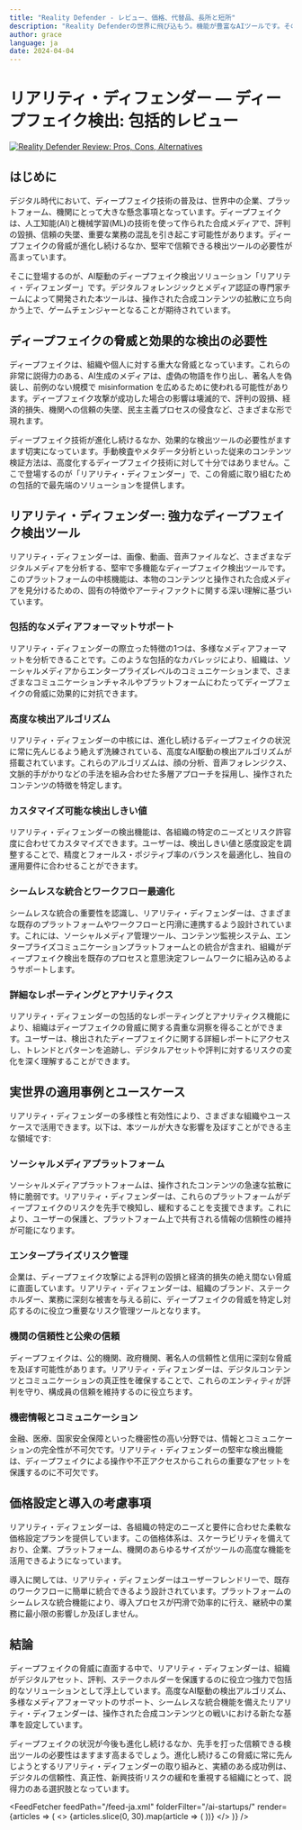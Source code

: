 ```yaml
---
title: "Reality Defender - レビュー、価格、代替品、長所と短所"
description: "Reality Defenderの世界に飛び込もう。機能が豊富なAIツールです。その特徴、価格、そしてどのようにインパクトを与えているかを学びましょう。見逃さないでください！"
author: grace
language: ja
date: 2024-04-04
---
```

        
# リアリティ・ディフェンダー — ディープフェイク検出: 包括的レビュー


<BlogHeader />


[![Reality Defender Review: Pros, Cons, Alternatives](/ai-startups/reality-defender.png)](https://www.realitydefender.com/)



## はじめに
デジタル時代において、ディープフェイク技術の普及は、世界中の企業、プラットフォーム、機関にとって大きな懸念事項となっています。ディープフェイクは、人工知能(AI)と機械学習(ML)の技術を使って作られた合成メディアで、評判の毀損、信頼の失墜、重要な業務の混乱を引き起こす可能性があります。ディープフェイクの脅威が進化し続けるなか、堅牢で信頼できる検出ツールの必要性が高まっています。

そこに登場するのが、AI駆動のディープフェイク検出ソリューション「リアリティ・ディフェンダー」です。デジタルフォレンジックとメディア認証の専門家チームによって開発された本ツールは、操作された合成コンテンツの拡散に立ち向かう上で、ゲームチェンジャーとなることが期待されています。

## ディープフェイクの脅威と効果的な検出の必要性
ディープフェイクは、組織や個人に対する重大な脅威となっています。これらの非常に説得力のある、AI生成のメディアは、虚偽の物語を作り出し、著名人を偽装し、前例のない規模で misinformation を広めるために使われる可能性があります。ディープフェイク攻撃が成功した場合の影響は壊滅的で、評判の毀損、経済的損失、機関への信頼の失墜、民主主義プロセスの侵食など、さまざまな形で現れます。

ディープフェイク技術が進化し続けるなか、効果的な検出ツールの必要性がますます切実になっています。手動検査やメタデータ分析といった従来のコンテンツ検証方法は、高度化するディープフェイク技術に対して十分ではありません。ここで登場するのが「リアリティ・ディフェンダー」で、この脅威に取り組むための包括的で最先端のソリューションを提供します。

## リアリティ・ディフェンダー: 強力なディープフェイク検出ツール
リアリティ・ディフェンダーは、画像、動画、音声ファイルなど、さまざまなデジタルメディアを分析する、堅牢で多機能なディープフェイク検出ツールです。このプラットフォームの中核機能は、本物のコンテンツと操作された合成メディアを見分けるための、固有の特徴やアーティファクトに関する深い理解に基づいています。

### 包括的なメディアフォーマットサポート
リアリティ・ディフェンダーの際立った特徴の1つは、多様なメディアフォーマットを分析できることです。このような包括的なカバレッジにより、組織は、ソーシャルメディアからエンタープライズレベルのコミュニケーションまで、さまざまなコミュニケーションチャネルやプラットフォームにわたってディープフェイクの脅威に効果的に対抗できます。

### 高度な検出アルゴリズム
リアリティ・ディフェンダーの中核には、進化し続けるディープフェイクの状況に常に先んじるよう絶えず洗練されている、高度なAI駆動の検出アルゴリズムが搭載されています。これらのアルゴリズムは、顔の分析、音声フォレンジクス、文脈的手がかりなどの手法を組み合わせた多層アプローチを採用し、操作されたコンテンツの特徴を特定します。

### カスタマイズ可能な検出しきい値
リアリティ・ディフェンダーの検出機能は、各組織の特定のニーズとリスク許容度に合わせてカスタマイズできます。ユーザーは、検出しきい値と感度設定を調整することで、精度とフォールス・ポジティブ率のバランスを最適化し、独自の運用要件に合わせることができます。

### シームレスな統合とワークフロー最適化
シームレスな統合の重要性を認識し、リアリティ・ディフェンダーは、さまざまな既存のプラットフォームやワークフローと円滑に連携するよう設計されています。これには、ソーシャルメディア管理ツール、コンテンツ監視システム、エンタープライズコミュニケーションプラットフォームとの統合が含まれ、組織がディープフェイク検出を既存のプロセスと意思決定フレームワークに組み込めるようサポートします。

### 詳細なレポーティングとアナリティクス
リアリティ・ディフェンダーの包括的なレポーティングとアナリティクス機能により、組織はディープフェイクの脅威に関する貴重な洞察を得ることができます。ユーザーは、検出されたディープフェイクに関する詳細レポートにアクセスし、トレンドとパターンを追跡し、デジタルアセットや評判に対するリスクの変化を深く理解することができます。

## 実世界の適用事例とユースケース
リアリティ・ディフェンダーの多様性と有効性により、さまざまな組織やユースケースで活用できます。以下は、本ツールが大きな影響を及ぼすことができる主な領域です:

### ソーシャルメディアプラットフォーム
ソーシャルメディアプラットフォームは、操作されたコンテンツの急速な拡散に特に脆弱です。リアリティ・ディフェンダーは、これらのプラットフォームがディープフェイクのリスクを先手で検知し、緩和することを支援できます。これにより、ユーザーの保護と、プラットフォーム上で共有される情報の信頼性の維持が可能になります。

### エンタープライズリスク管理
企業は、ディープフェイク攻撃による評判の毀損と経済的損失の絶え間ない脅威に直面しています。リアリティ・ディフェンダーは、組織のブランド、ステークホルダー、業務に深刻な被害を与える前に、ディープフェイクの脅威を特定し対応するのに役立つ重要なリスク管理ツールとなります。

### 機関の信頼性と公衆の信頼
ディープフェイクは、公的機関、政府機関、著名人の信頼性と信用に深刻な脅威を及ぼす可能性があります。リアリティ・ディフェンダーは、デジタルコンテンツとコミュニケーションの真正性を確保することで、これらのエンティティが評判を守り、構成員の信頼を維持するのに役立ちます。

### 機密情報とコミュニケーション
金融、医療、国家安全保障といった機密性の高い分野では、情報とコミュニケーションの完全性が不可欠です。リアリティ・ディフェンダーの堅牢な検出機能は、ディープフェイクによる操作や不正アクセスからこれらの重要なアセットを保護するのに不可欠です。

## 価格設定と導入の考慮事項
リアリティ・ディフェンダーは、各組織の特定のニーズと要件に合わせた柔軟な価格設定プランを提供しています。この価格体系は、スケーラビリティを備えており、企業、プラットフォーム、機関のあらゆるサイズがツールの高度な機能を活用できるようになっています。

導入に関しては、リアリティ・ディフェンダーはユーザーフレンドリーで、既存のワークフローに簡単に統合できるよう設計されています。プラットフォームのシームレスな統合機能により、導入プロセスが円滑で効率的に行え、継続中の業務に最小限の影響しか及ぼしません。

## 結論
ディープフェイクの脅威に直面する中で、リアリティ・ディフェンダーは、組織がデジタルアセット、評判、ステークホルダーを保護するのに役立つ強力で包括的なソリューションとして浮上しています。高度なAI駆動の検出アルゴリズム、多様なメディアフォーマットのサポート、シームレスな統合機能を備えたリアリティ・ディフェンダーは、操作された合成コンテンツとの戦いにおける新たな基準を設定しています。

ディープフェイクの状況が今後も進化し続けるなか、先手を打った信頼できる検出ツールの必要性はますます高まるでしょう。進化し続けるこの脅威に常に先んじようとするリアリティ・ディフェンダーの取り組みと、実績のある成功例は、デジタルの信頼性、真正性、新興技術リスクの緩和を重視する組織にとって、説得力のある選択肢となっています。


<AdComponent />


<FeedFetcher feedPath="/feed-ja.xml" folderFilter="/ai-startups/" render={articles => (
    <>
        <Cards>
            {articles.slice(0, 30).map(article => (
                <Card key={article.link} title={article.title} href={article.link} />
            ))}
        </Cards>
    </>
)} />

